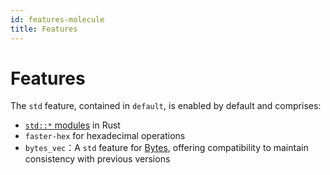 ```yaml
---
id: features-molecule
title: Features
---
```



# Features

The `std` feature, contained in `default`, is enabled by default and comprises:

- [`std::*` modules](https://doc.rust-lang.org/std/) in Rust
- `faster-hex` for hexadecimal operations
- `bytes_vec`：A `std` feature for [Bytes](https://github.com/tokio-rs/bytes), offering compatibility to maintain consistency with previous versions
